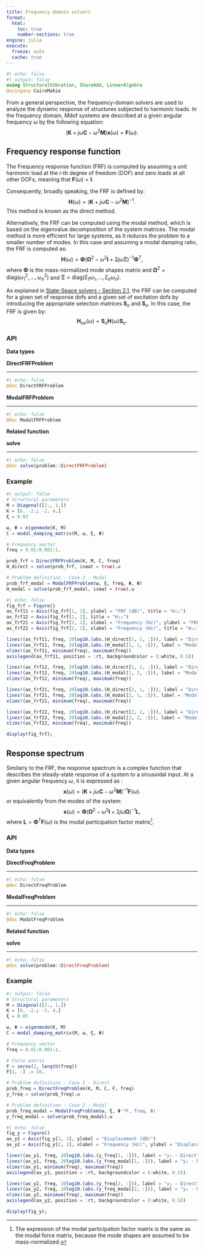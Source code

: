 ```yaml
---
title: Frequency-domain solvers
format:
  html:
    toc: true
    number-sections: true
engine: julia
execute:
  freeze: auto
  cache: true
---
```


```julia
#| echo: false
#| output: false
using StructuralVibration, ShareAdd, LinearAlgebra
@usingany CairoMakie
```

From a general perspective, the frequency-domain solvers are used to analyze the dynamic response of structures subjected to harmonic loads. In the frequency domain, Mdof systems are described at a given angular frequency $\omega$ by the following equation:
$$
\left(\mathbf{K} + j\omega\mathbf{C} - \omega^2\mathbf{M}\right) \mathbf{x}(\omega) = \mathbf{F}(\omega).
$$

## Frequency response function

The Frequency response function (FRF) is computed by assuming a unit harmonic load at the $i$-th degree of freedom (DOF) and zero loads at all other DOFs, meaning that $\mathbf{F}(\omega) = \mathbf{I}$.

Consequently, broadly speaking, the FRF is defined by:
$$
\mathbf{H}(\omega) = \left(\mathbf{K} + j\omega\mathbf{C} - \omega^2\mathbf{M}\right)^{-1}.
$$
This method is known as the direct method.

Alternatively, the FRF can be computed using the modal method, which is based on the eigenvalue decomposition of the system matrices. The modal method is more efficient for large systems, as it reduces the problem to a smaller number of modes. In this case and assuming a modal damping ratio, the FRF is computed as:
$$
\mathbf{H}(\omega) = \mathbf{\Phi}\left(\mathbf{\Omega}^2 - \omega^2\mathbf{I} + 2j\omega\mathbf{\Xi}\right)^{-1}\mathbf{\Phi}^T,
$$
where $\mathbf{\Phi}$ is the mass-normalized mode shapes matrix and $\mathbf{\Omega}^2 = \text{diag}(\omega_1^2, \dots, \omega_n^2)$ and $\mathbf{\Xi} = \text{diag}(\xi_1\omega_1, \dots, \xi_n\omega_n)$.

::: {.callout-note}
As explained in [State-Space solvers - Section 2.1](https://maucejo.github.io/StructuralVibration.jl/solvers/state_space_solvers.html), the FRF can be computed for a given set of response dofs and a given set of excitation dofs by introducing the appropriate selection matrices $\mathbf{S}_o$ and $\mathbf{S}_e$. In this case, the FRF is given by:
$$
\mathbf{H}_{oe}(\omega) = \mathbf{S}_o\mathbf{H}(\omega)\mathbf{S}_e.
$$
:::

### API

**Data types**

::: {.api}
**DirectFRFProblem**

---
```julia
#| echo: false
@doc DirectFRFProblem
```
:::

::: {.api}
**ModalFRFProblem**

---
```julia
#| echo: false
@doc ModalFRFProblem
```
:::

**Related function**

::: {.api}
**solve**

---
```julia
#| echo: false
@doc solve(problem::DirectFRFProblem)
```
:::

### Example

```julia
#| output: false
# Structural parameters
M = Diagonal([2., 1.])
K = [6. -2.; -2. 4.]
ξ = 0.05

ω, Φ = eigenmode(K, M)
C = modal_damping_matrix(M, ω, ξ, Φ)

# Frequency vector
freq = 0.01:0.001:1.

prob_frf = DirectFRFProblem(K, M, C, freq)
H_direct = solve(prob_frf, ismat = true).u

# Problem definition - Case 2 - Modal
prob_frf_modal = ModalFRFProblem(ω, ξ, freq, Φ, Φ)
H_modal = solve(prob_frf_modal, ismat = true).u
```

```julia
#| echo: false
fig_frf = Figure()
ax_frf11 = Axis(fig_frf[1, 1], ylabel = "FRF (dB)", title = "H₁₁")
ax_frf12 = Axis(fig_frf[1, 2], title = "H₁₂")
ax_frf21 = Axis(fig_frf[2, 1], xlabel = "Frequency (Hz)", ylabel = "FRF (dB)", title = "H₂₁")
ax_frf22 = Axis(fig_frf[2, 2], xlabel = "Frequency (Hz)", title = "H₂₂")

lines!(ax_frf11, freq, 20log10.(abs.(H_direct[1, 1, :])), label = "Direct")
lines!(ax_frf11, freq, 20log10.(abs.(H_modal[1, 1, :])), label = "Modal", linestyle = :dash)
xlims!(ax_frf11, minimum(freq), maximum(freq))
axislegend(ax_frf11, position = :rt, backgroundcolor = (:white, 0.5))

lines!(ax_frf12, freq, 20log10.(abs.(H_direct[1, 2, :])), label = "Direct")
lines!(ax_frf12, freq, 20log10.(abs.(H_modal[1, 2, :])), label = "Modal", linestyle = :dash)
xlims!(ax_frf12, minimum(freq), maximum(freq))

lines!(ax_frf21, freq, 20log10.(abs.(H_direct[2, 1, :])), label = "Direct")
lines!(ax_frf21, freq, 20log10.(abs.(H_modal[2, 1, :])), label = "Modal", linestyle = :dash)
xlims!(ax_frf21, minimum(freq), maximum(freq))

lines!(ax_frf22, freq, 20log10.(abs.(H_direct[2, 2, :])), label = "Direct")
lines!(ax_frf22, freq, 20log10.(abs.(H_modal[2, 2, :])), label = "Modal", linestyle = :dash)
xlims!(ax_frf22, minimum(freq), maximum(freq))

display(fig_frf);
```

## Response spectrum

Similarly to the FRF, the response spectrum is a complex function that describes the steady-state response of a system to a sinusoidal input. At a given angular frequency $\omega$, it is expressed as :
$$
\mathbf{x}(\omega) = \left(\mathbf{K} + j\omega\mathbf{C} - \omega^2\mathbf{M}\right)^{-1} \mathbf{F}(\omega).
$$
or equivalently from the modes of the system:
$$
\mathbf{x}(\omega) = \mathbf{\Phi}\left(\mathbf{\Omega}^2 - \omega^2\mathbf{I} + 2j\omega\mathbf{\Omega}\right)^{-1}\mathbf{L},
$$
where $\mathbf{L} = \mathbf{\Phi}^\mathsf{T}\mathbf{F}(\omega)$ is the modal participation factor matrix[^1].

[^1]: The expression of the modal participation factor matrix is the same as the modal force matrix, because the mode shapes are assumed to be mass-normalized.

### API

**Data types**

::: {.api}
**DirectFreqProblem**

---
```julia
#| echo: false
@doc DirectFreqProblem
```
:::

::: {.api}
**ModalFreqProblem**

---
```julia
#| echo: false
@doc ModalFreqProblem
```
:::

**Related function**

::: {.api}
**solve**

---
```julia
#| echo: false
@doc solve(problem::DirectFreqProblem)
```
:::

### Example

```julia
#| output: false
# Structural parameters
M = Diagonal([2., 1.])
K = [6. -2.; -2. 4.]
ξ = 0.05

ω, Φ = eigenmode(K, M)
C = modal_damping_matrix(M, ω, ξ, Φ)

# Frequency vector
freq = 0.01:0.001:1.

# Force matrix
F = zeros(2, length(freq))
F[1, :] .= 10.

# Problem definition - Case 1 - Direct
prob_freq = DirectFreqProblem(K, M, C, F, freq)
y_freq = solve(prob_freq).u

# Problem definition - Case 2 - Modal
prob_freq_modal = ModalFreqProblem(ω, ξ, Φ'*F, freq, Φ)
y_freq_modal = solve(prob_freq_modal).u
```

```julia
#| echo: false
fig_y = Figure()
ax_y1 = Axis(fig_y[1, 1], ylabel = "Displacement (dB)")
ax_y2 = Axis(fig_y[2, 1], xlabel = "Frequency (Hz)", ylabel = "Displacement (dB)", title = "y₂")

lines!(ax_y1, freq, 20log10.(abs.(y_freq[1, :])), label = "y₁ - Direct")
lines!(ax_y1, freq, 20log10.(abs.(y_freq_modal[1, :])), label = "y₁ - Modal", linestyle = :dash)
xlims!(ax_y1, minimum(freq), maximum(freq))
axislegend(ax_y1, position = :rt, backgroundcolor = (:white, 0.5))

lines!(ax_y2, freq, 20log10.(abs.(y_freq[2, :])), label = "y₂ - Direct")
lines!(ax_y2, freq, 20log10.(abs.(y_freq_modal[2, :])), label = "y₂ - Modal", linestyle = :dash)
xlims!(ax_y2, minimum(freq), maximum(freq))
axislegend(ax_y2, position = :rt, backgroundcolor = (:white, 0.5))

display(fig_y);
```
